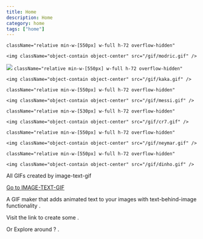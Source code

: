 ```yaml
---
title: Home
description: Home
category: home
tags: ["home"]
---
```


<MarqueeEffect direction="right">
  <MdxCard
   
    className="relative min-w-[550px] w-full h-72 overflow-hidden"
  >
    <img className="object-contain object-center" src="/gif/modric.gif" />
  </MdxCard>
  <MdxCard
    href="/components/blocks/accordion"
    className="relative min-w-[550px] w-full h-72 overflow-hidden"
  >
    <img className="object-contain object-center" src="/gif/r9.gif" />
  </MdxCard>
  <MdxCard

    className="relative min-w-[550px] w-full h-72 overflow-hidden"

>

    <img className="object-contain object-center" src="/gif/kaka.gif" />

  </MdxCard>
  <MdxCard
  
    className="relative min-w-[550px] w-full h-72 overflow-hidden"
  >
    <img className="object-contain object-center" src="/gif/messi.gif" />
  </MdxCard>
  <MdxCard
    
    className="relative min-w-[530px] w-full h-72 overflow-hidden"
  >
    <img className="object-contain object-center" src="/gif/cr7.gif" />
  </MdxCard>
  <MdxCard
  
    className="relative min-w-[550px] w-full h-72 overflow-hidden"
  >
    <img className="object-contain object-center" src="/gif/neymar.gif" />
  </MdxCard>
  <MdxCard
  
    className="relative min-w-[550px] w-full h-72 overflow-hidden"
  >
    <img className="object-contain object-center" src="/gif/dinho.gif" />
  </MdxCard>
</MarqueeEffect>

<div className="max-w-4xl mx-auto text-center my-10">

All GIFs created by image-text-gif

[Go to IMAGE-TEXT-GIF](https://image-text-gif.vercel.app/)

A GIF maker that adds animated text to your images with text-behind-image functionality .

Visit the link to create some .

Or Explore around ? .

</div>
<div className="max-w-4xl mx-auto hidden md:block">
  <ComponentPreview path="hover-reveal" category="buttons" forShowcase />
</div>

